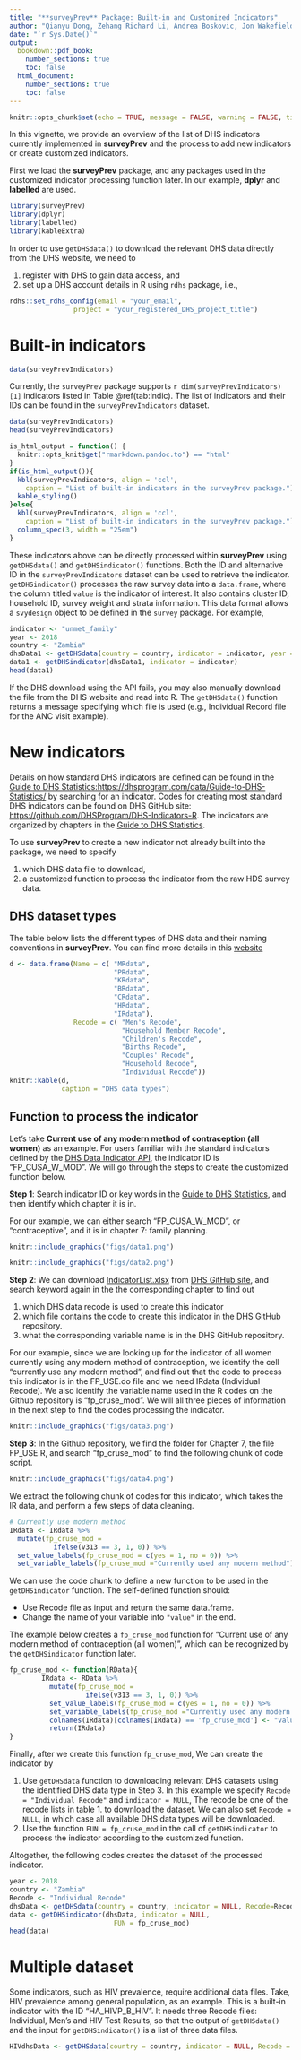```yaml
---
title: "**surveyPrev** Package: Built-in and Customized Indicators"
author: "Qianyu Dong, Zehang Richard Li, Andrea Boskovic, Jon Wakefield"
date: "`r Sys.Date()`"
output: 
  bookdown::pdf_book:
    number_sections: true
    toc: false
  html_document:
    number_sections: true
    toc: false
---
```


```r
knitr::opts_chunk$set(echo = TRUE, message = FALSE, warning = FALSE, tidy = TRUE, eval=TRUE)
```


In this vignette, we provide an overview of the list of DHS indicators currently implemented in **surveyPrev** and the process to add new indicators or create customized indicators. 


First we load the **surveyPrev** package, and any packages used in the customized indicator processing function later. In our example, **dplyr** and **labelled** are used. 

```r
library(surveyPrev)
library(dplyr)
library(labelled)
library(kableExtra)
```

In order to use `getDHSdata()` to download the relevant DHS data directly from the DHS website, we need to 

1. register with DHS to gain data access, and
2. set up a DHS account details in R using `rdhs` package, i.e.,

```r
rdhs::set_rdhs_config(email = "your_email",
                project = "your_registered_DHS_project_title")
```


# Built-in indicators

```r
data(surveyPrevIndicators)
```

Currently, the `surveyPrev` package supports `r dim(surveyPrevIndicators)[1]` indicators listed in Table \@ref(tab:indic). The list of indicators and their IDs can be found in the `surveyPrevIndicators` dataset.

```r
data(surveyPrevIndicators)
head(surveyPrevIndicators)
```


```r
is_html_output = function() {
  knitr::opts_knit$get("rmarkdown.pandoc.to") == "html"
}
if(is_html_output()){
  kbl(surveyPrevIndicators, align = 'ccl', 
    caption = "List of built-in indicators in the surveyPrev package.") %>%
  kable_styling()
}else{
  kbl(surveyPrevIndicators, align = 'ccl', 
    caption = "List of built-in indicators in the surveyPrev package.") %>%
  column_spec(3, width = "25em")
}
```




These indicators above can be directly processed within **surveyPrev** using `getDHSdata()` and `getDHSindicator()` functions. Both the ID and alternative ID in the `surveyPrevIndicators` dataset can be used to retrieve the indicator. `getDHSindicator()` processes the raw survey data into a `data.frame`, where the column titled `value` is the indicator of interest. It also contains cluster ID, household ID, survey weight and strata information. This data format allows a `svydesign` object to be defined in the `survey` package. For example,  

```r
indicator <- "unmet_family"
year <- 2018
country <- "Zambia"
dhsData1 <- getDHSdata(country = country, indicator = indicator, year = year)
data1 <- getDHSindicator(dhsData1, indicator = indicator)
head(data1)
```

If the DHS download using the API fails, you may also manually download the file from the DHS website and read into R. The `getDHSdata()` function returns a message specifying which file is used (e.g., Individual Record file for the ANC visit example).


# New indicators


Details on how standard DHS indicators are defined can be found in the [Guide to DHS Statistics:https://dhsprogram.com/data/Guide-to-DHS-Statistics/](https://dhsprogram.com/data/Guide-to-DHS-Statistics/index.htm#t=Table_of_Contents.htm&rhsyns=%20&ux=search) by searching for an indicator. Codes for creating most standard DHS indicators can be found on DHS GitHub site: [https://github.com/DHSProgram/DHS-Indicators-R](https://github.com/DHSProgram/DHS-Indicators-R). The indicators are organized by chapters in the [Guide to DHS Statistics](https://dhsprogram.com/data/Guide-to-DHS-Statistics/index.htm#t=Table_of_Contents.htm&rhsyns=%20&ux=search). 


To use **surveyPrev** to create a new indicator not already built into the package, we need to specify

1. which DHS data file to download, 
2. a customized function to process the indicator from the raw HDS survey data.

## DHS dataset types

The table below lists the different types of DHS data and their naming conventions in **surveyPrev**. You can find more details in this [website](https://dhsprogram.com/data/dataset-types.cfm)

```r
d <- data.frame(Name = c( "MRdata",
                          "PRdata",
                          "KRdata",
                          "BRdata",
                          "CRdata",
                          "HRdata",
                          "IRdata"), 
                Recode = c( "Men's Recode",
                            "Household Member Recode", 
                            "Children's Recode", 
                            "Births Recode", 
                            "Couples' Recode", 
                            "Household Recode", 
                            "Individual Recode"))
knitr::kable(d,
             caption = "DHS data types")
```


## Function to process the indicator


Let's take **Current use of any modern method of contraception (all women)** as an example. For users familiar with the standard indicators defined by the [DHS Data Indicator API](https://api.dhsprogram.com/rest/dhs/indicators?returnFields=IndicatorId,Label,Definition&f=html), the indicator ID is "FP_CUSA_W_MOD". We will go through the steps to create the customized function below.


**Step 1**: Search indicator ID or key words in the [Guide to DHS Statistics](https://dhsprogram.com/data/Guide-to-DHS-Statistics/index.htm#t=Table_of_Contents.htm&rhsyns=%20&ux=search), and then identify which chapter it is in.

For our example, we can either search "FP_CUSA_W_MOD", or "contraceptive", and it is in chapter 7: family planning.

```r
knitr::include_graphics("figs/data1.png")
```


```r
knitr::include_graphics("figs/data2.png")
```

**Step 2**: We can download [IndicatorList.xlsx](https://github.com/DHSProgram/DHS-Indicators-R/blob/main/IndicatorList.xlsx) from [DHS GitHub site](https://github.com/DHSProgram/DHS-Indicators-R), and search keyword again in the the corresponding chapter to find out 

1. which DHS data recode is used to create this indicator 
2. which file contains the code to create this indicator in the DHS GitHub repository. 
3. what the corresponding variable name is in the DHS GitHub repository. 

For our example, since we are looking up for the indicator of all women currently using any modern method of contraception, we identify the cell "currently use any modern method", and find out that the code to process this indicator is in the FP_USE.do file and we need IRdata (Individual Recode). We also identify the variable name used in the R codes on the Github repository is "fp_cruse_mod".  We will all three pieces of information in the next step to find the codes processing the indicator.

```r
knitr::include_graphics("figs/data3.png")
```

**Step 3**:  In the Github repository, we find the folder for Chapter 7, the file FP_USE.R, and search "fp_cruse_mod" to find the following chunk of code script.

```r
knitr::include_graphics("figs/data4.png")
```

We extract the following chunk of codes for this indicator, which takes the IR data, and perform a few steps of data cleaning.

```r
# Currently use modern method
IRdata <- IRdata %>%
  mutate(fp_cruse_mod = 
           ifelse(v313 == 3, 1, 0)) %>%   
  set_value_labels(fp_cruse_mod = c(yes = 1, no = 0)) %>%
  set_variable_labels(fp_cruse_mod ="Currently used any modern method")
```

We can use the code chunk to define a new function to be used in the `getDHSindicator` function. The self-defined function should:

- Use Recode file as input and return the same data.frame.
- Change the name of your variable into `"value"` in the end.

The example below creates a `fp_cruse_mod` function for "Current use of any modern method of contraception (all women)", which can be recognized by the `getDHSindicator` function later.

```r
fp_cruse_mod <- function(RData){
        IRdata <- RData %>%
          mutate(fp_cruse_mod = 
                   ifelse(v313 == 3, 1, 0)) %>%   
          set_value_labels(fp_cruse_mod = c(yes = 1, no = 0)) %>%
          set_variable_labels(fp_cruse_mod ="Currently used any modern method")
          colnames(IRdata)[colnames(IRdata) == 'fp_cruse_mod'] <- "value"
          return(IRdata)
}
```

Finally, after we create this function `fp_cruse_mod`, We can create the indicator by 

1. Use `getDHSdata` function to downloading relevant DHS datasets using the identified DHS data type in Step 3. In this example we specify `Recode = "Individual Recode"` and `indicator = NULL`, The  recode be one of the recode lists in table 1. to download the dataset. We can also set `Recode = NULL`, in which case all available DHS data types will be downloaded.
2. Use the function `FUN = fp_cruse_mod` in the call of `getDHSindicator` to process the indicator according to the customized function.

Altogether, the following codes creates the dataset of the processed indicator.

```r
year <- 2018
country <- "Zambia"
Recode <- "Individual Recode"
dhsData <- getDHSdata(country = country, indicator = NULL, Recode=Recode,year = year)
data <- getDHSindicator(dhsData, indicator = NULL,
                          FUN = fp_cruse_mod)
head(data)
```




# Multiple dataset

Some indicators, such as HIV prevalence, require additional data files. Take, HIV prevalence among general population, as an example. This is a built-in indicator with the ID "HA_HIVP_B_HIV". It needs three Recode files: Individual, Men's and HIV Test Results, so that the output of `getDHSdata()` and the input for `getDHSindicator()` is a list of three data files. 

```r
HIVdhsData <- getDHSdata(country = country, indicator = NULL, Recode = c("Individual Recode", "Men's Recode","HIV Test Results Recode"), year = year)
```


